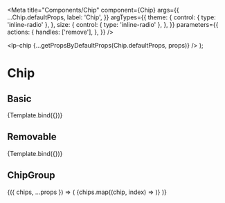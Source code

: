 


<Meta
  title="Components/Chip"
  component={Chip}
  args={{
    ...Chip.defaultProps,
    label: 'Chip',
  }}
  argTypes={{
    theme: {
      control: { type: 'inline-radio' },
    },
    size: {
      control: { type: 'inline-radio' },
    },
  }}
  parameters={{
    actions: {
      handles: ['remove'],
    },
  }}
/>

  <lp-chip {...getPropsByDefaultProps(Chip.defaultProps, props)} />
);

# Chip

<ArgsTable of={Chip} />

## Basic

<Canvas>
  <Story name="Basic">
    {Template.bind({})}
  </Story>
</Canvas>

## Removable

<Canvas>
  <Story name="Removable" args={{ removable: true }}>
    {Template.bind({})}
  </Story>
</Canvas>

## ChipGroup

<Canvas>
  <Story
    name="ChipGroup"
    args={{ chips: ['Chip 1', 'Chip 2', 'Chip 3'], label: undefined }}
    argTypes={{
      label: {
        table: { disable: true },
      },
    }}
  >
    {({ chips, ...props }) => (
      <lp-chip-group {...getPropsByDefaultProps(ChipGroup.defaultProps, props)}>
        {chips.map((chip, index) => <lp-chip key={index} label={chip} />)}
      </lp-chip-group>
    )}
  </Story>
</Canvas>
